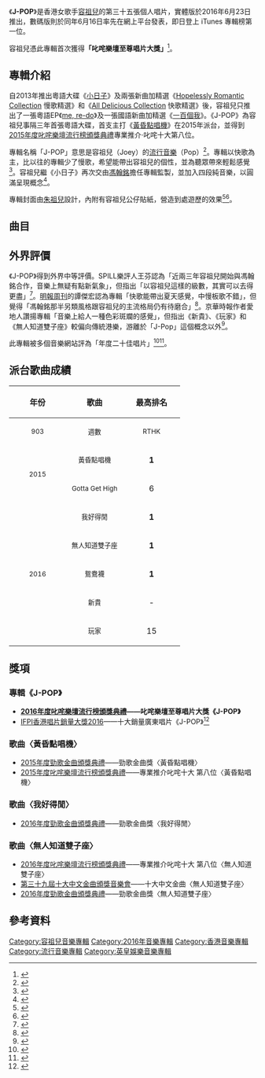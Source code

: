 {{Not|日本流行音樂}}
{{Album infobox | <!-- See Wikipedia:WikiProject_Albums -->
| Name        = J-POP
| Type        = [[專輯|專輯]]
| Artist      = [[容祖兒|容祖兒]]
| Cover       = 
| Released    = 2016年6月23日
| Recorded    = 2014年－2016年
| Genre       = 粵語
| Length      = 30分4秒
| Label       = [[英皇娛樂|英皇娛樂]]
| Last album  = [[me,_re-do|me, re-do]]<br />（2015年）
| This album  = '''J-POP'''<br />（2016年）
| Next album  = [[一百個我|一百個我]] <br />（2016年）
}}

《'''J-POP'''》是香港女歌手[[容祖兒|容祖兒]]的第三十五張個人唱片，實體版於2016年6月23日推出，數碼版則於同年6月16日率先在網上平台發表，即日登上 iTunes 專輯榜第一位。

容祖兒憑此專輯首次獲得'''「叱咤樂壇至尊唱片大獎」'''<ref>{{Cite web |url=http://www.my903.com/my903/usc2016/web/awardlist.jsp |title=2016年度叱咤樂壇流行榜頒獎典禮得獎名單 |access-date=2017-01-06 |archive-url=https://web.archive.org/web/20170102081001/http://www.my903.com/my903/usc2016/web/awardlist.jsp |archive-date=2017-01-02 |dead-url=yes }}</ref>。

==專輯介紹==
自2013年推出粵語大碟《[[小日子|小日子]]》及兩張新曲加精選《[[Hopelessly_Romantic_Collection|Hopelessly Romantic Collection]] 慢歌精選》和《[[All_Delicious_Collection|All Delicious Collection]] 快歌精選》後，容祖兒只推出了一張粵語EP《[[me,_re-do|me, re-do]]》及一張國語新曲加精選《[[一百個我|一百個我]]》。《J-POP》為容祖兒事隔三年首張粵語大碟，首支主打《[[黃昏點唱機|黃昏點唱機]]》在2015年派台，並得到[[2015年度叱咤樂壇流行榜頒獎典禮得獎名單|2015年度叱咤樂壇流行榜頒獎典禮]]專業推介·叱咤十大第八位。

專輯名稱「J-POP」意思是容祖兒（Joey）的[[流行音樂|流行音樂]]（Pop）<ref>{{Cite web |url=http://paper.wenweipo.com/2016/06/17/EN1606170029.htm |title=文匯報：祖兒牛一正日出專輯 |accessdate=2019-02-09 |archive-date=2019-02-09 |archive-url=https://web.archive.org/web/20190209232658/http://paper.wenweipo.com/2016/06/17/EN1606170029.htm |dead-url=no }}</ref>。專輯以快歌為主，比以往的專輯少了慢歌，希望能帶出容祖兒的個性，並為聽眾帶來輕鬆感覺<ref>{{Cite web |url=https://www.cosmopolitan.com.hk/entertainment/1539846d2a8419c |title=Cosmopolitan專訪：大娛樂家 容祖兒 |accessdate=2019-02-09 |archive-date=2019-04-27 |archive-url=https://web.archive.org/web/20190427002213/https://www.cosmopolitan.com.hk/entertainment/1539846d2a8419c |dead-url=no }}</ref>。容祖兒繼《小日子》再次交由[[馮翰銘|馮翰銘]]擔任專輯監製，並加入四段純音樂，以圓滿呈現概念<ref>{{Cite web |url=https://www.kkbox.com/hk/tc/column/interviews-44-710-1.html |title=KKBOX專訪：容祖兒J-POP的生存之道 |accessdate=2019-02-09 |archive-date=2019-02-09 |archive-url=https://web.archive.org/web/20190209232238/https://www.kkbox.com/hk/tc/column/interviews-44-710-1.html |dead-url=no }}</ref>。

專輯封面由[[朱祖兒|朱祖兒]]設計，內附有容祖兒公仔貼紙，營造到處遊歷的效果<ref>{{Cite web |url=https://www.joox.com/hk/zh_hk/article/3 |title=JOOX：「夠POP」女皇：容祖兒 |accessdate=2019-02-09 |archive-date=2019-02-10 |archive-url=https://web.archive.org/web/20190210044451/https://www.joox.com/hk/zh_hk/article/3 |dead-url=no }}</ref><ref>{{Cite web |url=https://www.hk01.com/%E5%8D%B3%E6%99%82%E5%A8%9B%E6%A8%82/26368/%E5%AE%B9%E7%A5%96%E5%85%92%E6%96%B0%E7%A2%9F%E5%8C%96%E8%BA%AB%E5%85%AC%E4%BB%94%E8%B2%BC%E7%B4%99-%E8%87%AA%E5%98%B2-%E5%A5%B3%E7%A5%9E%E7%B6%93 |title=香港01：容祖兒新碟化身公仔貼紙　自嘲「女神經」 |accessdate=2021-02-07 |archive-date=2019-02-16 |archive-url=https://web.archive.org/web/20190216184505/https://www.hk01.com/%E5%8D%B3%E6%99%82%E5%A8%9B%E6%A8%82/26368/%E5%AE%B9%E7%A5%96%E5%85%92%E6%96%B0%E7%A2%9F%E5%8C%96%E8%BA%AB%E5%85%AC%E4%BB%94%E8%B2%BC%E7%B4%99-%E8%87%AA%E5%98%B2-%E5%A5%B3%E7%A5%9E%E7%B6%93 |dead-url=no }}</ref>。

==曲目==
{{tracklist/common
| headline = CD
| total_length = 30:04

| all_arranger = [[馮翰銘|馮翰銘]]
| all_producer = 馮翰銘
| an = except

| music_credits = yes
| lyrics_credits = yes
| arranger_credits = no
| longnote_column = yes

| title1 = Coffee or?
| music1 = [[馮翰銘|馮翰銘]]
| lyrics1 = -
| arranger1 = 馮翰銘
| longnote1 = 
| length1 = 0:22

| title2 = [[黃昏點唱機|黃昏點唱機]]
| music2 = 馮翰銘
| lyrics2 = [[林若寧|林若寧]]
| arranger2 = 馮翰銘
| note2 = Featuring [[林海峰_(香港)|林海峰]]
| longnote2 = 第一主打
| length2 = 3:22

| title3 = [[Gotta_Get_High|Gotta Get High]]
| music3 = 馮翰銘
| lyrics3 = [[陳詠謙|陳詠謙]]
| arranger3 = 馮翰銘
| longnote3 = 第二主打
| length3 = 3:11

| title4 = Gimme A Call
| music4 = 馮翰銘
| lyrics4 = -
| arranger4 = 馮翰銘
| longnote4 = 
| length4 = 0:40

| title5 = [[我好得閒|我好得閒]]
| music5 = Yuta<br />Iki
| lyrics5 = [[黃偉文|黃偉文]]
| arranger5 = Yuta<br />Iki<br />馮翰銘
| longnote5 = 第三主打
| length5 = 3:05

| title6 = 新貴
| music6 = 鄺尚開
| lyrics6 = [[林夕|林夕]]
| arranger6 = 馮翰銘
| longnote6 = 
| length6 = 4:21

| title7 = [[無人知道雙子座|無人知道雙子座]]
| music7 = [[Cousin_Fung|Cousin Fung]]
| lyrics7 = 黃偉文
| arranger7 = 馮翰銘
| longnote7 = 第四主打
| length7 = 3:30

| title8 = 玩家
| music8 = 陳建樂
| lyrics8 = 林夕
| arranger8 = 馮翰銘
| longnote8 = 第六主打
| length8 = 3:41

| title9 = [[鴛鴦襪|鴛鴦襪]]
| music9 = 馮翰銘
| lyrics9 = [[林寶_(作詞家)|林寶]]
| arranger9 = 馮翰銘
| longnote9 = 第五主打
| length9 = 3:20

| title10 = Flippin'
| music10 = 馮翰銘
| lyrics10 = -
| arranger10 = 馮翰銘
| longnote10 = 
| length10 = 0:27

| title11 = 閃光彈
| music11 = Laura White<br />James Jayawardena<br />Philippa Hanna
| lyrics11 = [[Tim_Lui|Tim Lui]]
| arranger11 = 馮翰銘
| longnote11 = 
| length11 = 3:06

| title12 = 呢度.依然係
| music12 = 馮翰銘
| lyrics12 = -
| arranger12 = 馮翰銘
| longnote12 = 
| length12 = 0:58
}}
{{Track listing
| collapsed = 
| headline = DVD
| total_length =
| title1 = 黃昏點唱機
| title2 = Gotta Get High
| title3 = 我好得閒
| title4 = 新貴
}}

== 外界評價 ==
《J-POP》得到外界中等評價。SPILL樂評人王芬認為「近兩三年容祖兒開始與馮翰銘合作，音樂上無疑有點新氣象」，但指出「以容祖兒這樣的級數，其實可以去得更盡」<ref>{{Cite web |url=https://www.spill.hk/music/joey-yung-j-pop-review/ |title=SPILL：【樂評】容祖兒《J-Pop》：都市節奏與容式情歌 |accessdate=2019-02-09 |archive-date=2019-02-09 |archive-url=https://web.archive.org/web/20190209232550/https://www.spill.hk/music/joey-yung-j-pop-review/ |dead-url=no }}</ref>。[[明報周刊|明報周刊]]的譚傑宏認為專輯「快歌能帶出夏天感覺，中慢板歌不錯」，但覺得「馮翰銘那半另類風格跟容祖兒的主流格局仍有待磨合」<ref>{{Cite web |url=https://www.mpweekly.com/entertainment/film-music/music/20160704-10526 |title=明報周刊：容祖兒《J-POP》 |accessdate=2019-02-09 |archive-date=2020-10-25 |archive-url=https://web.archive.org/web/20201025055953/https://www.mpweekly.com/entertainment/film-music/music/20160704-10526 |dead-url=no }}</ref>。京華時報作者愛地人讚揚專輯「音樂上給人一種色彩斑斕的感覺」，但指出《新貴》、《玩家》和《無人知道雙子座》較偏向傳統港樂，游離於「J-Pop」這個概念以外<ref>{{Cite web |url=http://news.ifeng.com/a/20160706/49300707_0.shtml |title=京華時報：一張買一送一的專輯 |accessdate=2019-02-09 |archive-date=2019-02-09 |archive-url=https://web.archive.org/web/20190209232353/http://news.ifeng.com/a/20160706/49300707_0.shtml |dead-url=no }}</ref>。

此專輯被多個音樂網站評為「年度二十佳唱片」<ref>{{Cite web |url=https://www.spill.hk/features/2016-the-year-in-music-best-albums-and-songs/the-20-best-albums-of-the-year-2016-part-1/ |title=2016年20張最佳本地專輯選 |accessdate=2019-02-09 |archive-date=2019-02-09 |archive-url=https://web.archive.org/web/20190209232329/https://www.spill.hk/features/2016-the-year-in-music-best-albums-and-songs/the-20-best-albums-of-the-year-2016-part-1/ |dead-url=no }}</ref><ref>{{Cite web |url=http://www.hkmc2.com/top10album2016/ |title=二〇一六十碟推薦 |accessdate=2019-02-09 |archive-date=2020-06-26 |archive-url=https://web.archive.org/web/20200626204011/http://www.hkmc2.com/top10album2016/ |dead-url=no }}</ref>。

== 派台歌曲成績 ==
{| class="wikitable"
!align="center" rowspan="2" | 年份
!align="center" rowspan="2" | 歌曲
!align="center" colspan="8" | 最高排名
|-
!width="100"|<small>903</small> !! width="100"|<small>週數</small> !! width="100"|<small>RTHK</small> !! width="100"|<small>週數</small> !! width="100"|<small>997</small> !! width="100"|<small>週數</small> !! width="100"|<small>TVB</small> !! width="100"|<small>週數</small>
|-
|align="center" rowspan="2"| <small>2015</small> ||align="center"| <small>黃昏點唱機</small> ||align="center"| '''1''' ||align="center"| 8 ||align="center"| 19 ||align="center"| 2 ||align="center"| - ||align="center"| - ||align="center"| 2 ||align="center"| 3
|-
|align="center"| <small>Gotta Get High</small> ||align="center"| 6 ||align="center"| 5 ||align="center"| '''1''' ||align="center"| 9 ||align="center"| 3 ||align="center"| 4 ||align="center"| 2 ||align="center"| 5
|-
|align="center" rowspan="5"| <small>2016</small> ||align="center"| <small>我好得閒</small> ||align="center"| '''1''' ||align="center"| 7 ||align="center"| '''1''' ||align="center"| 8 ||align="center"| '''1''' ||align="center"| 5 ||align="center"| 2 ||align="center"| 3
|-
|align="center"| <small>無人知道雙子座</small> ||align="center"| '''1''' ||align="center"| 9 ||align="center"| '''1''' ||align="center"| 5 ||align="center"| '''1''' ||align="center"| 6 ||align="center"| 3 ||align="center"| 4
|-
|align="center"| <small>鴛鴦襪</small> ||align="center"| '''1''' ||align="center"| 8 ||align="center"| '''1''' ||align="center"| 7 ||align="center"| 3 ||align="center"| 4 ||align="center"| - ||align="center"| -
|-
|align="center"| <small>新貴</small> ||align="center"| - ||align="center"| - ||align="center"| - ||align="center"| - ||align="center"| - ||align="center"| - ||align="center"| - ||align="center"| -
|-
|align="center"| <small>玩家</small> ||align="center"| 15 ||align="center"| 2 ||align="center"| - ||align="center"| - ||align="center"| - ||align="center"| - ||align="center"| - ||align="center"| -
|}

== 獎項 ==
===專輯《J-POP》===
*'''[[2016年度叱咤樂壇流行榜頒獎典禮得獎名單|2016年度叱咤樂壇流行榜頒獎典禮]]——叱咤樂壇至尊唱片大獎《J-POP》'''
*[[IFPI香港唱片銷量大獎頒獎禮2016|IFPI香港唱片銷量大獎2016]]——十大銷量廣東唱片《J-POP》<ref>{{Cite web |url=http://www.ifpihk.org/zh/hong-kong-top-sales-music-award-presented-01-16/hong-kong-top-sales-music-award-presented/2016 |title=IFPI香港唱片銷量大獎頒獎禮2016得獎名單 |access-date=2019-02-09 |archive-url=https://web.archive.org/web/20110722055011/http://www.ifpihk.org/zh/hong-kong-top-sales-music-award-presented-01-16/hong-kong-top-sales-music-award-presented/2016 |archive-date=2011-07-22 |dead-url=yes }}</ref>
===歌曲〈黃昏點唱機〉===
*[[2015年度勁歌金曲得獎名單|2015年度勁歌金曲頒獎典禮]]——勁歌金曲獎〈黃昏點唱機〉
*[[2015年度叱咤樂壇流行榜頒獎典禮得獎名單|2015年度叱咤樂壇流行榜頒獎典禮]]——專業推介叱咤十大 第八位〈黃昏點唱機〉
===歌曲〈我好得閒〉===
*[[2016年度勁歌金曲得獎名單|2016年度勁歌金曲頒獎典禮]]——勁歌金曲獎〈我好得閒〉
===歌曲〈無人知道雙子座〉===
*[[2016年度叱咤樂壇流行榜頒獎典禮得獎名單|2016年度叱咤樂壇流行榜頒獎典禮]]——專業推介叱咤十大 第八位〈無人知道雙子座〉
*[[第三十九屆十大中文金曲得獎名單|第三十九屆十大中文金曲頒獎音樂會]]——十大中文金曲〈無人知道雙子座〉
*[[2016年度勁歌金曲得獎名單|2016年度勁歌金曲頒獎典禮]]——勁歌金曲獎〈無人知道雙子座〉

== 參考資料 ==
{{reflist}}
{{容祖兒}}
{{叱咤樂壇至尊唱片}}

[[Category:容祖兒音樂專輯|Category:容祖兒音樂專輯]]
[[Category:2016年音樂專輯|Category:2016年音樂專輯]]
[[Category:香港音樂專輯|Category:香港音樂專輯]]
[[Category:流行音樂專輯|Category:流行音樂專輯]]
[[Category:英皇娛樂音樂專輯|Category:英皇娛樂音樂專輯]]